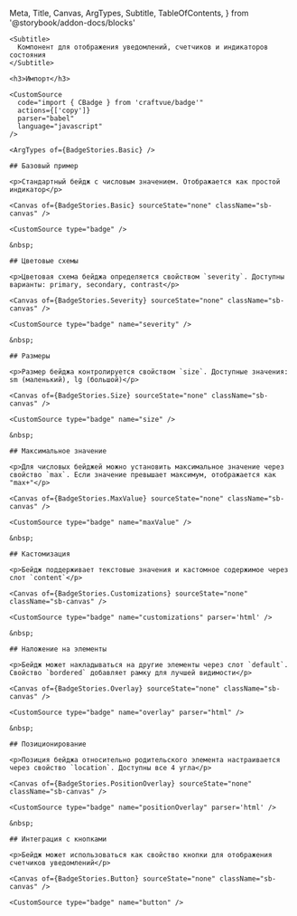   Meta,
  Title,
  Canvas,
  ArgTypes,
  Subtitle,
  TableOfContents,
} from '@storybook/addon-docs/blocks'

<Meta title="Components/Badge" />

<div className='sb-docs-wrapper' >
  <div className='sb-docs-content'>
    <Title>Бейдж</Title>

    <Subtitle>
      Компонент для отображения уведомлений, счетчиков и индикаторов состояния
    </Subtitle>

    <h3>Импорт</h3>

    <CustomSource
      code="import { CBadge } from 'craftvue/badge'"
      actions={['copy']}
      parser="babel"
      language="javascript"
    />

    <ArgTypes of={BadgeStories.Basic} />

    ## Базовый пример

    <p>Стандартный бейдж с числовым значением. Отображается как простой индикатор</p>

    <Canvas of={BadgeStories.Basic} sourceState="none" className="sb-canvas" />

    <CustomSource type="badge" />

    &nbsp;

    ## Цветовые схемы

    <p>Цветовая схема бейджа определяется свойством `severity`. Доступны варианты: primary, secondary, contrast</p>

    <Canvas of={BadgeStories.Severity} sourceState="none" className="sb-canvas" />

    <CustomSource type="badge" name="severity" />

    &nbsp;

    ## Размеры

    <p>Размер бейджа контролируется свойством `size`. Доступные значения: sm (маленький), lg (большой)</p>

    <Canvas of={BadgeStories.Size} sourceState="none" className="sb-canvas" />

    <CustomSource type="badge" name="size" />

    &nbsp;

    ## Максимальное значение

    <p>Для числовых бейджей можно установить максимальное значение через свойство `max`. Если значение превышает максимум, отображается как "max+"</p>

    <Canvas of={BadgeStories.MaxValue} sourceState="none" className="sb-canvas" />

    <CustomSource type="badge" name="maxValue" />

    &nbsp;

    ## Кастомизация

    <p>Бейдж поддерживает текстовые значения и кастомное содержимое через слот `content`</p>

    <Canvas of={BadgeStories.Customizations} sourceState="none" className="sb-canvas" />

    <CustomSource type="badge" name="customizations" parser='html' />

    &nbsp;

    ## Наложение на элементы

    <p>Бейдж может накладываться на другие элементы через слот `default`. Свойство `bordered` добавляет рамку для лучшей видимости</p>

    <Canvas of={BadgeStories.Overlay} sourceState="none" className="sb-canvas" />

    <CustomSource type="badge" name="overlay" parser="html" />

    &nbsp;

    ## Позиционирование

    <p>Позиция бейджа относительно родительского элемента настраивается через свойство `location`. Доступны все 4 угла</p>

    <Canvas of={BadgeStories.PositionOverlay} sourceState="none" className="sb-canvas" />

    <CustomSource type="badge" name="positionOverlay" parser='html' />

    &nbsp;

    ## Интеграция с кнопками

    <p>Бейдж может использоваться как свойство кнопки для отображения счетчиков уведомлений</p>

    <Canvas of={BadgeStories.Button} sourceState="none" className="sb-canvas" />

    <CustomSource type="badge" name="button" />

  </div>

  <div>
    <TableOfContents
      className='sb-docs-toc sb-unstyled'
      title='Компоненты'
      contentsSelector='.sb-docs-content'
      headingSelector="h2"
      ignoreSelector='.sbdocs-subtitle'
    />
  </div>
</div>
